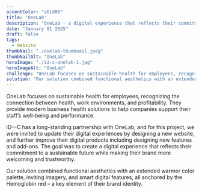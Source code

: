 ```yaml
---
accentColor: "a61d00"
title: "OneLab"
description: "OneLab - a digital experience that reflects their commitment to a sustainable future while making their brand more welcoming and trustworthy."
date: "January 01 2025"
draft: false
tags:
  - Website
thumbNail: "./onelab-thumbnail.jpeg"
thumbNailAlt: "OneLab"
heroImage: "./id-c-onelab-1.jpg"
heroImageAlt: "OneLab"
challenge: "OneLab focuses on sustainable health for employees, recognizing the connection between health, work environments, and profitability. They provide modern business health solutions to help companies support their staffs well-being and performance."
solution: "Our solution combined functional aesthetics with an extended warmer color palette, inviting imagery, and smart digital features, all anchored by the Hemoglobin red, a key element of their brand identity."
---
```


OneLab focuses on sustainable health for employees, recognizing the connection between health, work environments, and profitability. They provide modern business health solutions to help companies support their staff’s well-being and performance.

ID—C has a long-standing partnership with OneLab, and for this project, we were invited to update their digital experiences by designing a new website, and further improve their digital products including designing new features and add-ons. The goal was to create a digital experience that reflects their commitment to a sustainable future while making their brand more welcoming and trustworthy.

Our solution combined functional aesthetics with an extended warmer color palette, inviting imagery, and smart digital features, all anchored by the Hemoglobin red – a key element of their brand identity.